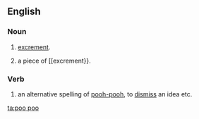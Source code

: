 ==English==
===Noun===
{{en-noun}}
#{{British|puerile|uncountable}} [[excrement]].
#{{British|puerile|countable}} a piece of [[excrement}}.

===Verb===
{{en-verb}}
# an alternative spelling of [[pooh-pooh]], to [[dismiss]] an idea etc.

[[ta:poo poo]]